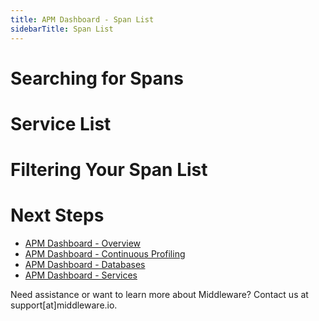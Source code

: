 ```yaml
---
title: APM Dashboard - Span List
sidebarTitle: Span List
---
```


# Searching for Spans

# Service List

# Filtering Your Span List

# Next Steps

- [APM Dashboard - Overview]()
- [APM Dashboard - Continuous Profiling]()
- [APM Dashboard - Databases]()
- [APM Dashboard - Services]() 

<Note> Need assistance or want to learn more about Middleware? Contact us at support[at]middleware.io. </Note>